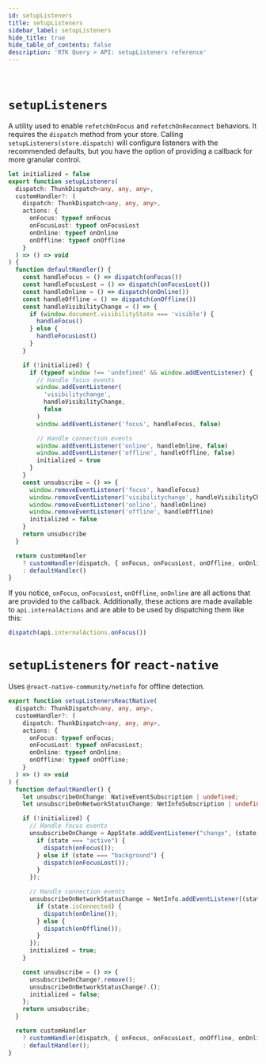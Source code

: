 ```yaml
---
id: setupListeners
title: setupListeners
sidebar_label: setupListeners
hide_title: true
hide_table_of_contents: false
description: 'RTK Query > API: setupListeners reference'
---
```


&nbsp;

# `setupListeners`

A utility used to enable `refetchOnFocus` and `refetchOnReconnect` behaviors. It requires the `dispatch` method from your store. Calling `setupListeners(store.dispatch)` will configure listeners with the recommended defaults, but you have the option of providing a callback for more granular control.

```ts title="setupListeners default configuration" no-transpile
let initialized = false
export function setupListeners(
  dispatch: ThunkDispatch<any, any, any>,
  customHandler?: (
    dispatch: ThunkDispatch<any, any, any>,
    actions: {
      onFocus: typeof onFocus
      onFocusLost: typeof onFocusLost
      onOnline: typeof onOnline
      onOffline: typeof onOffline
    }
  ) => () => void
) {
  function defaultHandler() {
    const handleFocus = () => dispatch(onFocus())
    const handleFocusLost = () => dispatch(onFocusLost())
    const handleOnline = () => dispatch(onOnline())
    const handleOffline = () => dispatch(onOffline())
    const handleVisibilityChange = () => {
      if (window.document.visibilityState === 'visible') {
        handleFocus()
      } else {
        handleFocusLost()
      }
    }

    if (!initialized) {
      if (typeof window !== 'undefined' && window.addEventListener) {
        // Handle focus events
        window.addEventListener(
          'visibilitychange',
          handleVisibilityChange,
          false
        )
        window.addEventListener('focus', handleFocus, false)

        // Handle connection events
        window.addEventListener('online', handleOnline, false)
        window.addEventListener('offline', handleOffline, false)
        initialized = true
      }
    }
    const unsubscribe = () => {
      window.removeEventListener('focus', handleFocus)
      window.removeEventListener('visibilitychange', handleVisibilityChange)
      window.removeEventListener('online', handleOnline)
      window.removeEventListener('offline', handleOffline)
      initialized = false
    }
    return unsubscribe
  }

  return customHandler
    ? customHandler(dispatch, { onFocus, onFocusLost, onOffline, onOnline })
    : defaultHandler()
}
```

If you notice, `onFocus`, `onFocusLost`, `onOffline`, `onOnline` are all actions that are provided to the callback. Additionally, these actions are made available to `api.internalActions` and are able to be used by dispatching them like this:

```ts title="Manual onFocus event" no-transpile
dispatch(api.internalActions.onFocus())
```


# `setupListeners` for `react-native`

Uses `@react-native-community/netinfo` for offline detection.


```ts title="setupListeners example for react-native" no-transpile
export function setupListenersReactNative(
  dispatch: ThunkDispatch<any, any, any>,
  customHandler?: (
    dispatch: ThunkDispatch<any, any, any>,
    actions: {
      onFocus: typeof onFocus;
      onFocusLost: typeof onFocusLost;
      onOnline: typeof onOnline;
      onOffline: typeof onOffline;
    }
  ) => () => void
) {
  function defaultHandler() {
    let unsubscribeOnChange: NativeEventSubscription | undefined;
    let unsubscribeOnNetworkStatusChange: NetInfoSubscription | undefined;

    if (!initialized) {
      // Handle focus events
      unsubscribeOnChange = AppState.addEventListener("change", (state) => {
        if (state === "active") {
          dispatch(onFocus());
        } else if (state === "background") {
          dispatch(onFocusLost());
        }
      });

      // Handle connection events
      unsubscribeOnNetworkStatusChange = NetInfo.addEventListener((state) => {
        if (state.isConnected) {
          dispatch(onOnline());
        } else {
          dispatch(onOffline());
        }
      });
      initialized = true;
    }

    const unsubscribe = () => {
      unsubscribeOnChange?.remove();
      unsubscribeOnNetworkStatusChange?.();
      initialized = false;
    };
    return unsubscribe;
  }

  return customHandler
    ? customHandler(dispatch, { onFocus, onFocusLost, onOffline, onOnline })
    : defaultHandler();
}

```
